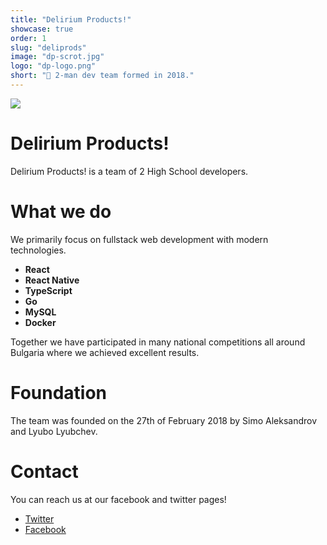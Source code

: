 ```yaml
---
title: "Delirium Products!"
showcase: true
order: 1
slug: "deliprods"
image: "dp-scrot.jpg"
logo: "dp-logo.png"
short: "🍫 2-man dev team formed in 2018."
---
```


![](/dp-scrot.jpg)

# Delirium Products!

Delirium Products! is a team of 2 High School developers.

# What we do

We primarily focus on fullstack web development with modern technologies.

- **React**
- **React Native**
- **TypeScript**
- **Go**
- **MySQL**
- **Docker**

Together we have participated in many national competitions all around Bulgaria where we achieved excellent results.

# Foundation

The team was founded on the 27th of February 2018 by Simo Aleksandrov and Lyubo Lyubchev.

# Contact

You can reach us at our facebook and twitter pages!

- [Twitter](https://twitter.com/deliprods)
- [Facebook](https://facebook.com/deliriumproducts)
